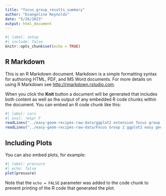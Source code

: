 ```yaml
---
title: "focus_group_results_summary"
author: "Evangeline Reynolds"
date: "5/26/2023"
output: html_document
---
```


```r
#| label: setup
#| include: false
knitr::opts_chunk$set(echo = TRUE)
```

## R Markdown

This is an R Markdown document. Markdown is a simple formatting syntax for authoring HTML, PDF, and MS Word documents. For more details on using R Markdown see <http://rmarkdown.rstudio.com>.

When you click the **Knit** button a document will be generated that includes both content as well as the output of any embedded R code chunks within the document. You can embed an R code chunk like this:

```r
#| label: cars
#| eval: !expr F
readLines("../easy-geom-recipes-raw-data/ggplot2 extension focus group 1.vtt")
readLines("../easy-geom-recipes-raw-data/Focus Group 2 ggplot2 easy geom recipes .vtt")
```

## Including Plots

You can also embed plots, for example:

```r
#| label: pressure
#| echo: false
plot(pressure)
```

Note that the `echo = FALSE` parameter was added to the code chunk to prevent printing of the R code that generated the plot.
